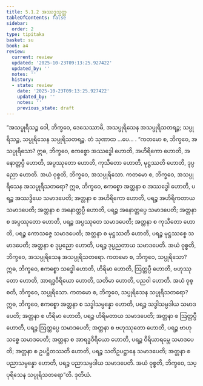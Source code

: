 ```yaml
---
title: 5.1.2 အဿဒ္ဓသုတ္တ
tableOfContents: false
sidebar:
  order: 2
type: tipitaka
basket: su
book: a4
review:
  current: review
  updated: '2025-10-23T09:13:25.927422'
  updated_by: ''
  notes: ''
  history:
  - state: review
    date: '2025-10-23T09:13:25.927422'
    updated_by: ''
    notes: ''
    previous_state: draft
---
```



<ReviewStatus review={frontmatter.review} showDetails={true} />

<HypothesisAnnotation frontmatter={frontmatter} />

<DynamicBreadcrumb />

<Division number="202" book="a4" e="ch" v="15" p="540">

<Paragraph number="1316" book="a4">
“အသပ္ပုရိသဉ္စ ဝေါ, ဘိက္ခဝေ, ဒေသေဿာမိ, အသပ္ပုရိသေန အသပ္ပုရိသတရဉ္စ; သပ္ပုရိသဉ္စ, သပ္ပုရိသေန သပ္ပုရိသတရဉ္စ. တံ သုဏာထ …ပေ… .
</Paragraph>

<Paragraph number="1317" book="a4">
“ကတမော စ, ဘိက္ခဝေ, အသပ္ပုရိသော? ဣဓ, ဘိက္ခဝေ, ဧကစ္စော အဿဒ္ဓေါ ဟောတိ, အဟိရိကော ဟောတိ, အနောတ္တပ္ပီ ဟောတိ, အပ္ပဿုတော ဟောတိ, ကုသီတော ဟောတိ, မုဋ္ဌဿတိ ဟောတိ, ဒုပ္ပညော ဟောတိ. အယံ ဝုစ္စတိ, ဘိက္ခဝေ, အသပ္ပုရိသော.
</Paragraph>

<Paragraph number="1318" book="a4">
ကတမော စ, ဘိက္ခဝေ, အသပ္ပုရိသေန အသပ္ပုရိသတရော? ဣဓ, ဘိက္ခဝေ, ဧကစ္စော အတ္တနာ စ အဿဒ္ဓေါ ဟောတိ, ပရဉ္စ အဿဒ္ဓိယေ သမာဒပေတိ; အတ္တနာ စ အဟိရိကော ဟောတိ, ပရဉ္စ အဟိရိကတာယ သမာဒပေတိ; အတ္တနာ စ အနောတ္တပ္ပီ ဟောတိ, ပရဉ္စ အနောတ္တပ္ပေ သမာဒပေတိ; အတ္တနာ စ အပ္ပဿုတော ဟောတိ, ပရဉ္စ အပ္ပဿုတေ သမာဒပေတိ; အတ္တနာ စ ကုသီတော ဟောတိ, ပရဉ္စ ကောသဇ္ဇေ သမာဒပေတိ; အတ္တနာ စ မုဋ္ဌဿတိ ဟောတိ, ပရဉ္စ မုဋ္ဌဿစ္စေ သမာဒပေတိ; အတ္တနာ စ ဒုပ္ပညော ဟောတိ, ပရဉ္စ ဒုပ္ပညတာယ သမာဒပေတိ. အယံ ဝုစ္စတိ, ဘိက္ခဝေ, အသပ္ပုရိသေန အသပ္ပုရိသတရော.
</Paragraph>

<Paragraph number="1319" book="a4">
ကတမော စ, ဘိက္ခဝေ, သပ္ပုရိသော? ဣဓ, ဘိက္ခဝေ, ဧကစ္စော သဒ္ဓေါ ဟောတိ, ဟိရိမာ ဟောတိ, ဩတ္တပ္ပီ ဟောတိ, ဗဟုဿုတော ဟောတိ, အာရဒ္ဓဝီရိယော ဟောတိ, သတိမာ ဟောတိ, ပညဝါ ဟောတိ. အယံ ဝုစ္စတိ, ဘိက္ခဝေ, သပ္ပုရိသော.
</Paragraph>

<Paragraph number="1320" book="a4">
ကတမော စ, ဘိက္ခဝေ, သပ္ပုရိသေန သပ္ပုရိသတရော? ဣဓ, ဘိက္ခဝေ, ဧကစ္စော အတ္တနာ စ သဒ္ဓါသမ္ပန္နော ဟောတိ, ပရဉ္စ သဒ္ဓါသမ္ပဒါယ သမာဒပေတိ; အတ္တနာ စ ဟိရိမာ ဟောတိ, ပရဉ္စ ဟိရိမတာယ သမာဒပေတိ; အတ္တနာ စ ဩတ္တပ္ပီ ဟောတိ, ပရဉ္စ ဩတ္တပ္ပေ သမာဒပေတိ; အတ္တနာ စ ဗဟုဿုတော ဟောတိ, ပရဉ္စ ဗာဟုသစ္စေ သမာဒပေတိ; အတ္တနာ စ အာရဒ္ဓဝီရိယော ဟောတိ, ပရဉ္စ ဝီရိယာရမ္ဘေ သမာဒပေတိ; အတ္တနာ စ ဥပဋ္ဌိတဿတိ ဟောတိ, ပရဉ္စ သတိဥပဋ္ဌာနေ သမာဒပေတိ; အတ္တနာ စ ပညာသမ္ပန္နော ဟောတိ, ပရဉ္စ ပညာသမ္ပဒါယ သမာဒပေတိ. အယံ ဝုစ္စတိ, ဘိက္ခဝေ, သပ္ပုရိသေန သပ္ပုရိသတရော”တိ.

</Paragraph>
</Division>

<Paragraph number="1321" type="center" book="a4">
ဒုတိယံ.
</Paragraph>